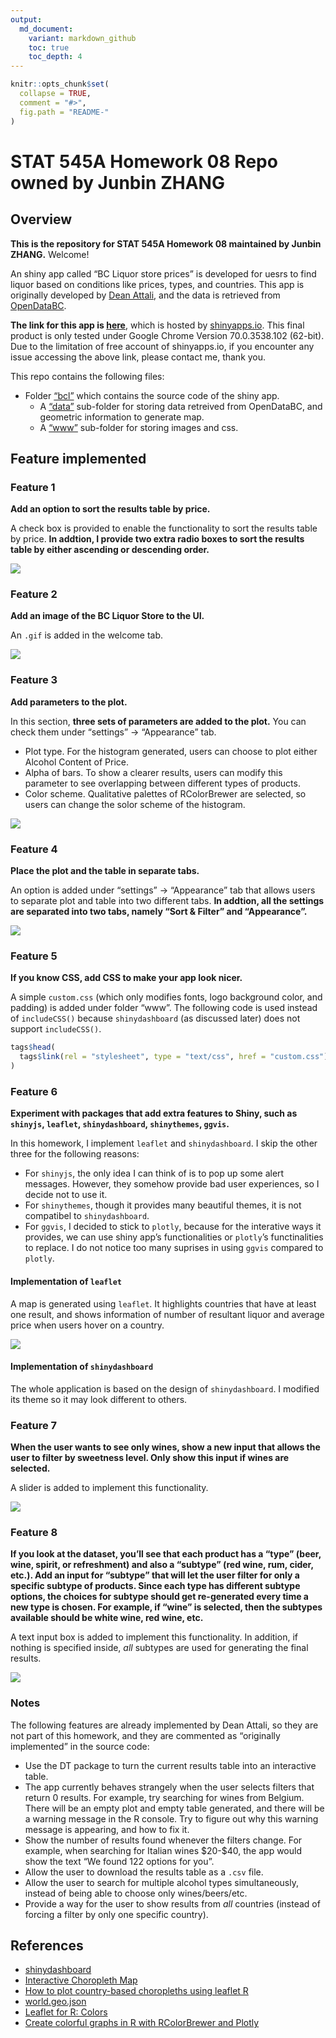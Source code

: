 ```yaml
---
output:
  md_document:
    variant: markdown_github
    toc: true
    toc_depth: 4
---
```


```r
knitr::opts_chunk$set(
  collapse = TRUE,
  comment = "#>",
  fig.path = "README-"
)
```

# STAT 545A Homework 08 Repo owned by Junbin ZHANG

## Overview

**This is the repository for STAT 545A Homework 08 maintained by Junbin ZHANG.** Welcome!

An shiny app called "BC Liquor store prices" is developed for uesrs to find liquor based on conditions like prices, types, and countries. This app is originally developed by [Dean Attali](https://github.com/daattali/shiny-server/tree/master/bcl), and the data is retrieved from [OpenDataBC](https://www.opendatabc.ca/dataset/bc-liquor-store-product-price-list-current-prices).

**The link for this app is [here](https://junbinzhang.shinyapps.io/junbinzhang-bcl/)**, which is hosted by [shinyapps.io](http://www.shinyapps.io/). This final product is only tested under Google Chrome Version 70.0.3538.102 (62-bit). Due to the limitation of free account of shinyapps.io, if you encounter any issue accessing the above link, please contact me, thank you.

This repo contains the following files:

- Folder ["bcl"](./bcl/) which contains the source code of the shiny app.
  - A ["data"](./bcl/data/) sub-folder for storing data retreived from OpenDataBC, and geometric information to generate map.
  - A ["www"](./bcl/www/) sub-folder for storing images and css.

## Feature implemented

### Feature 1

**Add an option to sort the results table by price.**


A check box is provided to enable the functionality to sort the results table by price. **In addtion, I provide two extra radio boxes to sort the results table by either ascending or descending order.**

![](./images/feature1.png)

### Feature 2

**Add an image of the BC Liquor Store to the UI.**

An `.gif` is added in the welcome tab.

![](./images/feature2.png)

### Feature 3

**Add parameters to the plot.**

In this section, **three sets of parameters are added to the plot.** You can check them under "settings" -> "Appearance" tab.

- Plot type. For the histogram generated, users can choose to plot either Alcohol Content of Price.
- Alpha of bars. To show a clearer results, users can modify this parameter to see overlapping between different types of products.
- Color scheme. Qualitative palettes of RColorBrewer are selected, so users can change the solor scheme of the histogram.

![](./images/feature3.png)

### Feature 4

**Place the plot and the table in separate tabs.**

An option is added under "settings" -> "Appearance" tab that allows users to separate plot and table into two different tabs. **In addtion, all the settings are separated into two tabs, namely "Sort & Filter" and "Appearance".**

![](./images/feature4.png)

### Feature 5

**If you know CSS, add CSS to make your app look nicer.**

A simple `custom.css` (which only modifies fonts, logo background color, and padding) is added under folder "www". The following code is used instead of `includeCSS()` because `shinydashboard` (as discussed later) does not support `includeCSS()`.

```r
tags$head(
  tags$link(rel = "stylesheet", type = "text/css", href = "custom.css")
)
```

### Feature 6

**Experiment with packages that add extra features to Shiny, such as `shinyjs`, `leaflet`, `shinydashboard`, `shinythemes`, `ggvis`.**

In this homework, I implement `leaflet` and `shinydashboard`. I skip the other three for the following reasons:

- For `shinyjs`, the only idea I can think of is to pop up some alert messages. However, they somehow provide bad user experiences, so I decide not to use it.
- For `shinythemes`, though it provides many beautiful themes, it is not compatibel to `shinydashboard`.
- For `ggvis`, I decided to stick to `plotly`, because for the interative ways it provides, we can use shiny app's functionalities or `plotly`'s functinalities to replace. I do not notice too many suprises in using `ggvis` compared to `plotly`.

#### Implementation of `leaflet`

A map is generated using `leaflet`. It highlights countries that have at least one result, and shows information of number of resultant liquor and average price when users hover on a country.

![](./images/feature6.png)

#### Implementation of `shinydashboard`

The whole application is based on the design of `shinydashboard`. I modified its theme so it may look different to others.

### Feature 7

**When the user wants to see only wines, show a new input that allows the user to filter by sweetness level. Only show this input if wines are selected.**

A slider is added to implement this functionality.

![](./images/feature7.png)

### Feature 8

**If you look at the dataset, you'll see that each product has a "type" (beer, wine, spirit, or refreshment) and also a "subtype" (red wine, rum, cider, etc.). Add an input for "subtype" that will let the user filter for only a specific subtype of products. Since each type has different subtype options, the choices for subtype should get re-generated every time a new type is chosen. For example, if "wine" is selected, then the subtypes available should be white wine, red wine, etc.**

A text input box is added to implement this functionality. In addition, if nothing is specified inside, *all* subtypes are used for generating the final results.

![](./images/feature8.png)

### Notes

The following features are already implemented by Dean Attali, so they are not part of this homework, and they are commented as "originally implemented" in the source code:

- Use the DT package to turn the current results table into an interactive table.
- The app currently behaves strangely when the user selects filters that return 0 results. For example, try searching for wines from Belgium. There will be an empty plot and empty table generated, and there will be a warning message in the R console. Try to figure out why this warning message is appearing, and how to fix it.
- Show the number of results found whenever the filters change. For example, when searching for Italian wines \$20-\$40, the app would show the text "We found 122 options for you".
- Allow the user to download the results table as a `.csv` file.
- Allow the user to search for multiple alcohol types simultaneously, instead of being able to choose only wines/beers/etc.
- Provide a way for the user to show results from *all* countries (instead of forcing a filter by only one specific country).

## References
- [shinydashboard](https://rstudio.github.io/shinydashboard/index.html)
- [Interactive Choropleth Map](https://leafletjs.com/examples/choropleth/)
- [How to plot country-based choropleths using leaflet R](https://stackoverflow.com/questions/44525730/how-to-plot-country-based-choropleths-using-leaflet-r)
- [world.geo.json](https://github.com/johan/world.geo.json)
- [Leaflet for R: Colors](https://rstudio.github.io/leaflet/colors.html)
- [Create colorful graphs in R with RColorBrewer and Plotly](https://moderndata.plot.ly/create-colorful-graphs-in-r-with-rcolorbrewer-and-plotly/)